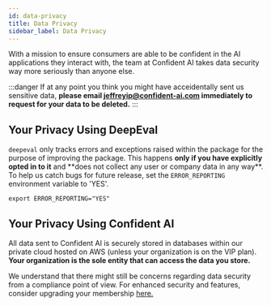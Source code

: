 ```yaml
---
id: data-privacy
title: Data Privacy
sidebar_label: Data Privacy
---
```


With a mission to ensure consumers are able to be confident in the AI applications they interact with, the team at Confident AI takes data security way more seriously than anyone else.

:::danger
If at any point you think you might have acceidentally sent us sensitive data, **please email jeffreyip@confident-ai.com immediately to request for your data to be deleted.**
:::

## Your Privacy Using DeepEval

`deepeval` only tracks errors and exceptions raised within the package for the purpose of improving the package. This happens **only if you have explicitly opted in to it** and \*\*does not collect any user or company data in any way\*\*. To help us catch bugs for future release, set the `ERROR_REPORTING` environment variable to 'YES'.

```console
export ERROR_REPORTING="YES"
```

## Your Privacy Using Confident AI

All data sent to Confident AI is securely stored in databases within our private cloud hosted on AWS (unless your organization is on the VIP plan). **Your organization is the sole entity that can access the data you store.**

We understand that there might still be concerns regarding data security from a compliance point of view. For enhanced security and features, consider upgrading your membership [here.](https://confident-ai.com/pricing)
